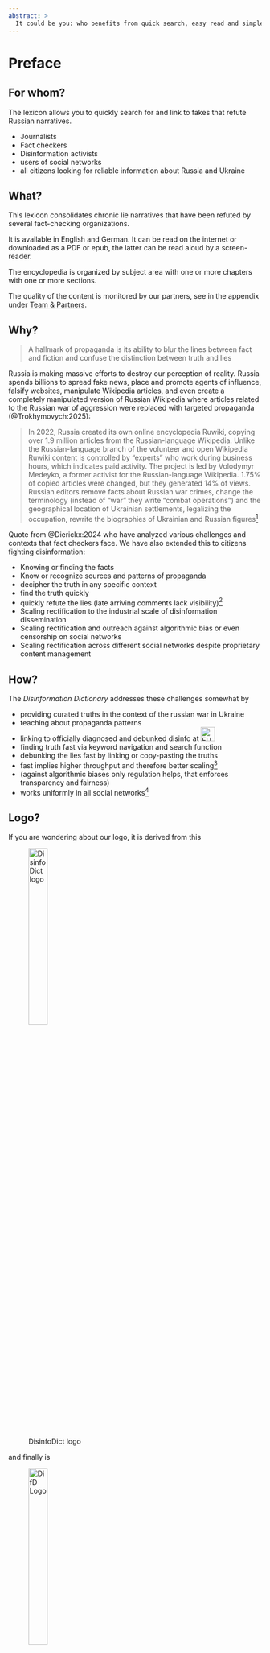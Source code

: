 ```yaml
---
abstract: > 
  It could be you: who benefits from quick search, easy read and simple links to the Disinfo Dictionary
---
```


# Preface {.unnumbered #sec-intro-preface}

## For whom?

The lexicon allows you to quickly search for and link to fakes that refute Russian narratives.

- Journalists
- Fact checkers
- Disinformation activists
- users of social networks
- all citizens looking for reliable information about Russia and Ukraine


## What?

This lexicon consolidates chronic lie narratives that have been refuted by several fact-checking organizations.  

It is available in English and German. It can be read on the internet or downloaded as a PDF or epub, the latter can be read aloud by a screen-reader.

The encyclopedia is organized by subject area with one or more chapters with one or more sections.

The quality of the content is monitored by our partners, see in the appendix under [Team & Partners](#sec-appendix-about).  


## Why? 

> A hallmark of propaganda is its ability to blur the lines between fact and fiction and confuse the distinction between truth and lies

Russia is making massive efforts to destroy our perception of reality. Russia spends billions to spread fake news, place and promote agents of influence, falsify websites, manipulate Wikipedia articles, and even create a completely manipulated version of Russian Wikipedia where articles related to the Russian war of aggression were replaced with targeted propaganda (@Trokhymovych:2025):

> In 2022, Russia created its own online encyclopedia Ruwiki, copying over 1.9 million articles from the Russian-language Wikipedia. Unlike the Russian-language branch of the volunteer and open Wikipedia Ruwiki content is controlled by "experts" who work during business hours, which indicates paid activity. The project is led by Volodymyr Medeyko, a former activist for the Russian-language Wikipedia. 1.75% of copied articles were changed, but they generated 14% of views. Russian editors remove facts about Russian war crimes, change the terminology (instead of "war" they write "combat operations") and the geographical location of Ukrainian settlements, legalizing the occupation, rewrite the biographies of Ukrainian and Russian figures[^intro-preface-1]


Quote from @Dierickx:2024 who have analyzed various challenges and contexts that fact checkers face. We have also extended this to citizens fighting disinformation:

- Knowing or finding the facts
- Know or recognize sources and patterns of propaganda
- decipher the truth in any specific context
- find the truth quickly
- quickly refute the lies (late arriving comments lack visibility)^[NAFO solves this by posting graphic memes, which is very quick but can be more easily defamed as non-fact-based. Using memes tends to escalate and prolong discussions and tie up capacity; providing facts tends to silence trolls]
- Scaling rectification to the industrial scale of disinformation dissemination
- Scaling rectification and outreach against algorithmic bias or even censorship on social networks
- Scaling rectification across different social networks despite proprietary content management


## How?

The *Disinformation Dictionary*  addresses these challenges somewhat by

- providing curated truths in the context of the russian war in Ukraine
- teaching about propaganda patterns
- linking to officially diagnosed and debunked disinfo at [![EUvsDisinfo](../all_common_img/EUvsDisinfo_400x240.jpg){height=2em}](https://euvsdisinfo.eu/disinformation-cases/)
- finding truth fast via keyword navigation and search function
- debunking the lies fast by linking or copy-pasting the truths
- fast implies higher throughput and therefore better scaling^[although disinfo scaling is much cheaper unless regulation enforces algorithmic countermeasures]
- (against algorithmic biases only regulation helps, that enforces transparency and fairness)
- works uniformly in all social networks^[except for algorithmic dampening of reach when using external links]


## Logo?

If you are wondering about our logo, it is derived from this

![DisinfoDict logo](../all_common_img/DisinfoDict_logo_2.7x1.png){width=30%}

and finally is

![DifD Logo](../all_common_img/DisinfoDict_logo_1x1_trans.png){width=30%}

[^intro-preface-1]: Inna Hadzynska and Bohdana Bakay and Nadya Kelm (3.7.2025). Russians are writing their own encyclopedia: Ruwiki, from which they are crossing out war. texty.org. [https://texty.org.ua/articles/115275/klon-vikipediyi-na-sluzhbi-propahandy-yak-ruviki-perepysuye-realnist-dlya-rosiyan/](https://texty.org.ua/articles/115275/klon-vikipediyi-na-sluzhbi-propahandy-yak-ruviki-perepysuye-realnist-dlya-rosiyan/)
